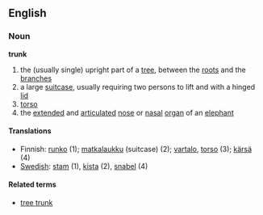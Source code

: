 ==English==

===Noun===
'''trunk'''
# the (usually single) upright part of a [[tree]], between the [[root]]s and the [[branch]]es
# a large [[suitcase]], usually requiring two persons to lift and with a hinged [[lid]]
# [[torso]]
# the [[extended]] and [[articulated]] [[nose]] or [[nasal]] [[organ]] of an [[elephant]]

====Translations====
*Finnish: [[runko]] (1); [[matkalaukku]] (suitcase) (2); [[vartalo]], [[torso]] (3); [[kärsä]] (4)
*[[Swedish]]: [[stam]] (1), [[kista]] (2), [[snabel]] (4)

====Related terms====
*[[tree trunk]]